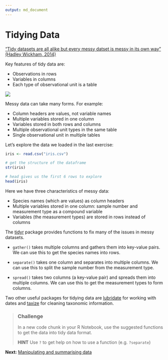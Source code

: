 ```yaml
---
output: md_document
---
```

# Tidying Data

[“Tidy datasets are all alike but every messy datset is messy in its own way” (Hadley Wickham, 2014)](http://vita.had.co.nz/papers/tidy-data.html)

Key features of tidy data are:

- Observations in rows
- Variables in columns
- Each type of observational unit is a table

![](./assets/tidy_data.png)

Messy data can take many forms. For example:

- Column headers are values, not variable names
- Multiple variables stored in one column
- Variables stored in both rows and columns
- Multiple observational unit types in the same table
- Single observational unit in multiple tables

Let's explore the data we loaded in the last exercise:
```r
iris <- read.csv("iris.csv")
```

```r
# get the structure of the dataframe
str(iris)

# head gives us the first 6 rows to explore 
head(iris)
```

Here we have three characteristics of messy data:

- Species names (which are values) as column headers
- Multiple variables stored in one column: sample number and measurement type as a compound variable
- Variables (the measurement types) are stored in rows instead of columns

The [tidyr](https://blog.rstudio.org/2014/07/22/introducing-tidyr/) package provides functions to fix many of the issues in messy datasets. 

- `gather()` takes multiple columns and gathers them into key-value pairs. We can use this to get the species names into rows.

- `separate()` takes one column and separates into multiple columns. We can use this to split the sample number from the measurement type. 

- `spread()` takes two columns (a key-value pair) and spreads them into multiple columns. We can use this to get the measurement types to form columns.

Two other useful packages for tidying data are [lubridate](https://cran.r-project.org/web/packages/lubridate/lubridate.pdf) for working with dates and [taxize](https://ropensci.org/tutorials/taxize_tutorial.html) for cleaning taxonomic information.

> ### Challenge
>
> In a new code chunk in your R Notebook, use the suggested functions to get the data into tidy data format. 
>
> **HINT** Use `?` to get help on how to use a function (e.g. `?separate`)

**Next:** [Manipulating and summarising data](./summarising_data.md)